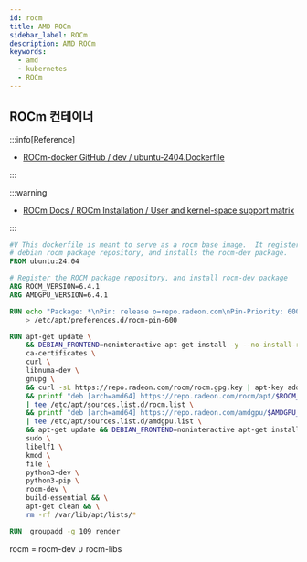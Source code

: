 ```yaml
---
id: rocm
title: AMD ROCm
sidebar_label: ROCm
description: AMD ROCm
keywords:
  - amd
  - kubernetes
  - ROCm
---
```


## ROCm 컨테이너

:::info[Reference]

- [ROCm-docker GitHub / dev / ubuntu-2404.Dockerfile](https://github.com/ROCm/ROCm-docker/blob/master/dev/Dockerfile-ubuntu-24.04)

:::

:::warning

- [ROCm Docs / ROCm Installation / User and kernel-space support matrix](https://rocm.docs.amd.com/projects/install-on-linux/en/latest/reference/user-kernel-space-compat-matrix.html)

:::

```dockerfile
#V This dockerfile is meant to serve as a rocm base image.  It registers the
# debian rocm package repository, and installs the rocm-dev package.
FROM ubuntu:24.04

# Register the ROCM package repository, and install rocm-dev package
ARG ROCM_VERSION=6.4.1
ARG AMDGPU_VERSION=6.4.1

RUN echo "Package: *\nPin: release o=repo.radeon.com\nPin-Priority: 600\n" \
    > /etc/apt/preferences.d/rocm-pin-600

RUN apt-get update \
    && DEBIAN_FRONTEND=noninteractive apt-get install -y --no-install-recommends \
    ca-certificates \
    curl \
    libnuma-dev \
    gnupg \
    && curl -sL https://repo.radeon.com/rocm/rocm.gpg.key | apt-key add - \
    && printf "deb [arch=amd64] https://repo.radeon.com/rocm/apt/$ROCM_VERSION/ noble main" \
    | tee /etc/apt/sources.list.d/rocm.list \
    && printf "deb [arch=amd64] https://repo.radeon.com/amdgpu/$AMDGPU_VERSION/ubuntu noble main" \
    | tee /etc/apt/sources.list.d/amdgpu.list \
    && apt-get update && DEBIAN_FRONTEND=noninteractive apt-get install -y --no-install-recommends \
    sudo \
    libelf1 \
    kmod \
    file \
    python3-dev \
    python3-pip \
    rocm-dev \
    build-essential && \
    apt-get clean && \
    rm -rf /var/lib/apt/lists/*

RUN  groupadd -g 109 render
```

rocm = rocm-dev ∪ rocm-libs
